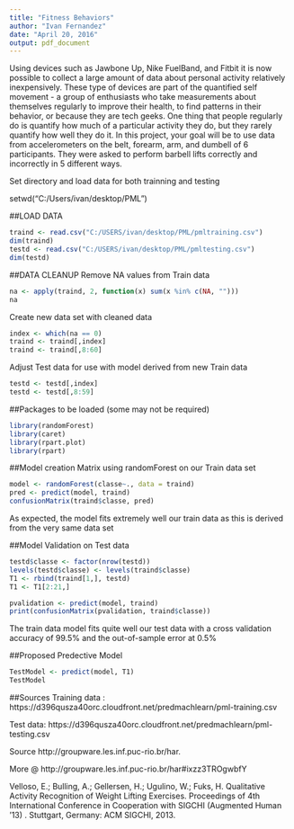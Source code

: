 ---
title: "Fitness Behaviors"
author: "Ivan Fernandez"
date: "April 20, 2016"
output: pdf_document
---


Using devices such as Jawbone Up, Nike FuelBand, and Fitbit it is now possible to collect a large amount of data about personal activity relatively inexpensively. These type of devices are part of the quantified self movement - a group of enthusiasts who take measurements about themselves regularly to improve their health, to find patterns in their behavior, or because they are tech geeks. One thing that people regularly do is quantify how much of a particular activity they do, but they rarely quantify how well they do it. In this project, your goal will be to use data from accelerometers on the belt, forearm, arm, and dumbell of 6 participants. They were asked to perform barbell lifts correctly and incorrectly in 5 different ways.

Set directory and load data for both trainning and testing

setwd("C:/Users/ivan/desktop/PML")


##LOAD DATA
```{r}
traind <- read.csv("C:/USERS/ivan/desktop/PML/pmltraining.csv")
dim(traind)
testd <- read.csv("C:/USERS/ivan/desktop/PML/pmltesting.csv")
dim(testd)
```

##DATA CLEANUP
Remove NA values from Train data
```{r}
na <- apply(traind, 2, function(x) sum(x %in% c(NA, "")))
na
```
Create new data set with cleaned data
```{r}
index <- which(na == 0)
traind <- traind[,index]
traind <- traind[,8:60]
```
Adjust Test data for use with model derived from new Train data
```{r}
testd <- testd[,index]
testd <- testd[,8:59]
```

##Packages to be loaded (some may not be required)
```{r}
library(randomForest)
library(caret)
library(rpart.plot)
library(rpart)
```

##Model creation
Matrix using randomForest on our Train data set
```{r}
model <- randomForest(classe~., data = traind)
pred <- predict(model, traind)
confusionMatrix(traind$classe, pred)
```
As expected, the model fits extremely well our train data as this is derived from the very same data set

##Model Validation on Test data
```{r}
testd$classe <- factor(nrow(testd))
levels(testd$classe) <- levels(traind$classe)
T1 <- rbind(traind[1,], testd) 
T1 <- T1[2:21,]
```

```{r}
pvalidation <- predict(model, traind)
print(confusionMatrix(pvalidation, traind$classe))
```

The train data model fits quite well our test data with a cross validation accuracy of 99.5% and the out-of-sample error at 0.5%

##Proposed Predective Model
```{r}
TestModel <- predict(model, T1)
TestModel
```

##Sources
Training data : https://d396qusza40orc.cloudfront.net/predmachlearn/pml-training.csv

Test data: https://d396qusza40orc.cloudfront.net/predmachlearn/pml-testing.csv

Source http://groupware.les.inf.puc-rio.br/har.

More @ http://groupware.les.inf.puc-rio.br/har#ixzz3TROgwbfY

Velloso, E.; Bulling, A.; Gellersen, H.; Ugulino, W.; Fuks, H. Qualitative Activity Recognition of Weight Lifting Exercises. Proceedings of 4th International Conference in Cooperation with SIGCHI (Augmented Human '13) . Stuttgart, Germany: ACM SIGCHI, 2013. 